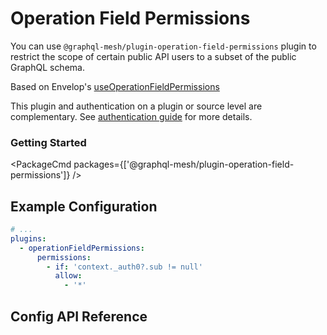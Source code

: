 
# Operation Field Permissions

You can use `@graphql-mesh/plugin-operation-field-permissions` plugin to restrict the scope of
certain public API users to a subset of the public GraphQL schema.

Based on Envelop's
[useOperationFieldPermissions](https://www.envelop.dev/plugins/use-operation-field-permissions)

This plugin and authentication on a plugin or source level are complementary. See
[authentication guide](/docs/guides/auth0) for more details.

### Getting Started

<PackageCmd packages={['@graphql-mesh/plugin-operation-field-permissions']} />

## Example Configuration

```yaml filename=".meshrc.yaml"
# ...
plugins:
  - operationFieldPermissions:
      permissions:
        - if: 'context._auth0?.sub != null'
          allow:
            - '*'
```

## Config API Reference


<API />
